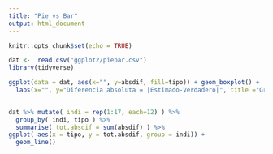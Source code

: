 ```yaml
---
title: "Pie vs Bar"
output: html_document
---
```


```r
knitr::opts_chunk$set(echo = TRUE)
```



```r
dat <-  read.csv("ggplot2/piebar.csv")
library(tidyverse)

ggplot(data = dat, aes(x="", y=absdif, fill=tipo)) + geom_boxplot() +
  labs(x="", y="Diferencia absoluta = |Estimado-Verdadero|", title ="Gráfico de caja con el error de percepción entre un Bar plot y un Pie plot")
  


```




```r
dat %>% mutate( indi = rep(1:17, each=12) ) %>%
  group_by( indi, tipo ) %>% 
  summarise( tot.absdif = sum(absdif) ) %>%
ggplot( aes(x = tipo, y = tot.absdif, group = indi)) + 
  geom_line() 


```
